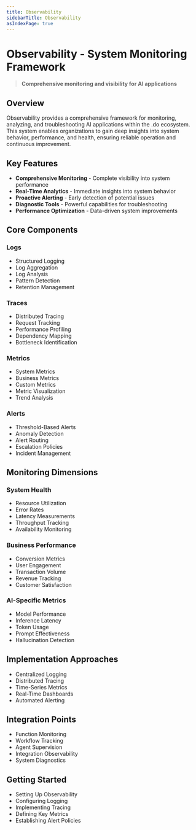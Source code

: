 ```yaml
---
title: Observability
sidebarTitle: Observability
asIndexPage: true
---
```


# Observability - System Monitoring Framework

> **Comprehensive monitoring and visibility for AI applications**

## Overview

Observability provides a comprehensive framework for monitoring, analyzing, and troubleshooting AI applications within the .do ecosystem. This system enables organizations to gain deep insights into system behavior, performance, and health, ensuring reliable operation and continuous improvement.

## Key Features

- **Comprehensive Monitoring** - Complete visibility into system performance
- **Real-Time Analytics** - Immediate insights into system behavior
- **Proactive Alerting** - Early detection of potential issues
- **Diagnostic Tools** - Powerful capabilities for troubleshooting
- **Performance Optimization** - Data-driven system improvements

## Core Components

### Logs

- Structured Logging
- Log Aggregation
- Log Analysis
- Pattern Detection
- Retention Management

### Traces

- Distributed Tracing
- Request Tracking
- Performance Profiling
- Dependency Mapping
- Bottleneck Identification

### Metrics

- System Metrics
- Business Metrics
- Custom Metrics
- Metric Visualization
- Trend Analysis

### Alerts

- Threshold-Based Alerts
- Anomaly Detection
- Alert Routing
- Escalation Policies
- Incident Management

## Monitoring Dimensions

### System Health

- Resource Utilization
- Error Rates
- Latency Measurements
- Throughput Tracking
- Availability Monitoring

### Business Performance

- Conversion Metrics
- User Engagement
- Transaction Volume
- Revenue Tracking
- Customer Satisfaction

### AI-Specific Metrics

- Model Performance
- Inference Latency
- Token Usage
- Prompt Effectiveness
- Hallucination Detection

## Implementation Approaches

- Centralized Logging
- Distributed Tracing
- Time-Series Metrics
- Real-Time Dashboards
- Automated Alerting

## Integration Points

- Function Monitoring
- Workflow Tracking
- Agent Supervision
- Integration Observability
- System Diagnostics

## Getting Started

- Setting Up Observability
- Configuring Logging
- Implementing Tracing
- Defining Key Metrics
- Establishing Alert Policies
